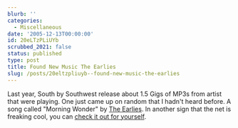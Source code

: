 ```yaml
---
blurb: ''
categories:
  - Miscellaneous
date: '2005-12-13T00:00:00'
id: 20eLTzPLiUYb
scrubbed_2021: false
status: published
type: post
title: Found New Music The Earlies
slug: /posts/20eltzpliuyb--found-new-music-the-earlies
---
```


Last year, South by Southwest release about 1.5 Gigs of MP3s from
artist that were playing. One just came up on random that I hadn't
heard before. A song called "Morning Wonder" by
[The Earlies](http://www.theearlies.com/). In another sign that the
net is freaking cool, you can
[check it out for yourself](http://www.theearlies.com/morningwonder-hifi.html).
